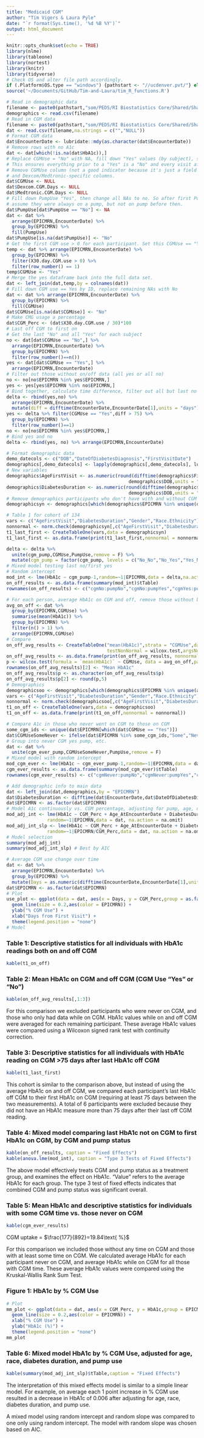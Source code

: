 ```yaml
---
title: "Medicaid CGM"
author: "Tim Vigers & Laura Pyle"
date: "`r format(Sys.time(), '%d %B %Y')`"
output: html_document
---
```


```r
knitr::opts_chunk$set(echo = TRUE)
library(nlme)
library(tableone)
library(nortest)
library(knitr)
library(tidyverse)
# Check OS and alter file path accordingly.
if (.Platform$OS.type == "windows") {pathstart <- "//ucdenver.pvt/"} else if (.Platform$OS.type == "unix"){pathstart <- "/Volumes/"}
source('~/Documents/GitHub/Tim-and-Laura/tim_R_functions.R')
```

```r
# Read in demographic data
filename <- paste0(pathstart,"som/PEDS/RI Biostatistics Core/Shared/Shared Projects/Laura/BDC/Projects/Sonalee Ravi/Medicaid CGM/Data_Cleaned/Demographics.csv")
demographics <- read.csv(filename)
# Read in CGM data
filename <- paste0(pathstart,"som/PEDS/RI Biostatistics Core/Shared/Shared Projects/Laura/BDC/Projects/Sonalee Ravi/Medicaid CGM/Data_Cleaned/30 day CGM data missing studio.csv")
dat <- read.csv(filename,na.strings = c("","NULL"))
# Format CGM data
dat$EncounterDate <- lubridate::mdy(as.character(dat$EncounterDate))
# Remove rows with no A1c
dat <- dat[which(!is.na(dat$HbA1c)),]
# Replace CGMUse = "No" with NA, fill down "Yes" values (by subject), set NAs back to "No"
# This ensures everything prior to a "Yes" is a "No" and every visit after the first "Yes" is also "Yes"
# Remove CGMUse column (not a good indicator because it's just a field in Epic)
# and Dexcom/Medtronic-specific columns.
dat$CGMUse <- NULL
dat$Dexcom.CGM.Days <- NULL
dat$Medtronic.CGM.Days <- NULL
# Fill down PumpUse "Yes", then change all NAs to no. So after first PumpUse "Yes"
# assume they were always on a pump, but not on pump before then.
dat$PumpUse[dat$PumpUse == "No"] <- NA
dat <- dat %>%
  arrange(EPICMRN,EncounterDate) %>%
  group_by(EPICMRN) %>%
  fill(PumpUse)
dat$PumpUse[is.na(dat$PumpUse)] <- "No"
# Get the first CGM use > 0 for each participant. Set this CGMUse == "Yes"
temp <- dat %>% arrange(EPICMRN,EncounterDate) %>% 
  group_by(EPICMRN) %>%
  filter(X30.day.CGM.use > 0) %>%
  filter(row_number() == 1)
temp$CGMUse <- "Yes"
# Merge the yes dataframe back into the full data set. 
dat <- left_join(dat,temp,by = colnames(dat))
# Fill down CGM use == Yes by ID, replace remaining NAs with No
dat <- dat %>% arrange(EPICMRN,EncounterDate) %>%
  group_by(EPICMRN) %>%
  fill(CGMUse)
dat$CGMUse[is.na(dat$CGMUse)] <- "No"
# Make CMG usage a percentage
dat$CGM_Perc <- (dat$X30.day.CGM.use / 30)*100
# Last off CGM to first on
# Get the last "No" and all "Yes" for each subject
no <- dat[dat$CGMUse == "No",] %>%
  arrange(EPICMRN,EncounterDate) %>%
  group_by(EPICMRN) %>%
  filter(row_number()==n())
yes <- dat[dat$CGMUse == "Yes",] %>%
  arrange(EPICMRN,EncounterDate)
# Filter out those without on/off data (all yes or all no)
no <- no[no$EPICMRN %in% yes$EPICMRN,]
yes <- yes[yes$EPICMRN %in% no$EPICMRN,]
# Bind together, calculate time difference, filter out all but last no and first yes > 75 days.
delta <- rbind(yes,no) %>%
  arrange(EPICMRN,EncounterDate) %>%
  mutate(diff = difftime(EncounterDate,EncounterDate[1],units = "days"))
yes <- delta %>% filter(CGMUse == "Yes",diff > 75) %>%
  group_by(EPICMRN) %>%
  filter(row_number()==1)
no <- no[no$EPICMRN %in% yes$EPICMRN,]
# Bind yes and no
delta <- rbind(yes, no) %>% arrange(EPICMRN,EncounterDate)
```

```r
# Format demographic data
demo_datecols <- c("DOB","DateOfDiabetesDiagnosis","FirstVisitDate") 
demographics[,demo_datecols] <- lapply(demographics[,demo_datecols], lubridate::mdy)
# New variables
demographics$AgeFirstVisit <- as.numeric(round(difftime(demographics$FirstVisitDate,
                                             demographics$DOB,units = "days")/365.25,2))
demographics$DiabetesDuration <- as.numeric(round(difftime(demographics$DateOfDiabetesDiagnosis,
                                             demographics$DOB,units = "days")/365.25,2))
# Remove demographics participants who don't have with and without CGM data
demographicsyn <- demographics[which(demographics$EPICMRN %in% unique(delta$EPICMRN)),]
```

```r
# Table 1 for cohort of 134
vars <- c("AgeFirstVisit","DiabetesDuration","Gender","Race.Ethnicity")
nonnormal <- norm.check(demographicsyn[,c("AgeFirstVisit","DiabetesDuration")])
t1_last_first <- CreateTableOne(vars,data = demographicsyn)
t1_last_first <- as.data.frame(print(t1_last_first,nonnormal = nonnormal))
```

```r
delta <- delta %>% 
  unite(cgm_pump,CGMUse,PumpUse,remove = F) %>%
  mutate(cgm_pump = factor(cgm_pump, levels = c("No_No","No_Yes","Yes_No","Yes_Yes")))
# Mixed model testing last no/first yes
# Random intercept
mod_int <- lme(HbA1c ~ cgm_pump-1,random=~1|EPICMRN,data = delta,na.action = na.omit)
on_off_results <- as.data.frame(summary(mod_int)$tTable)
rownames(on_off_results) <- c("cgmNo:pumpNo","cgmNo:pumpYes","cgmYes:pumpNo","cgmYes:pumpYes")
```

```r
# For each person, average HbA1c on CGM and off, remove those without both
avg_on_off <- dat %>%
  group_by(EPICMRN,CGMUse) %>%
  summarise(mean(HbA1c)) %>%
  group_by(EPICMRN) %>% 
  filter(n() > 1) %>% 
  arrange(EPICMRN,CGMUse)
# Compare
on_off_avg_results <- CreateTableOne("mean(HbA1c)",strata = "CGMUse",data = avg_on_off,
                                     testNonNormal = wilcox.test,argsNonNormal = list(paired = T))
on_off_avg_results <- as.data.frame(print(on_off_avg_results, nonnormal = "mean(HbA1c)"))
p <- wilcox.test(formula = `mean(HbA1c)` ~ CGMUse, data = avg_on_off,paired = T)$p.value
rownames(on_off_avg_results)[2] <- "Mean HbA1c"
on_off_avg_results$p <- as.character(on_off_avg_results$p)
on_off_avg_results$p[2] <- round(p,5)
# Demographics
demographicsoo <- demographics[which(demographics$EPICMRN %in% unique(avg_on_off$EPICMRN)),]
vars <- c("AgeFirstVisit","DiabetesDuration","Gender","Race.Ethnicity")
nonnormal <- norm.check(demographicsoo[,c("AgeFirstVisit","DiabetesDuration")])
t1_on_off <- CreateTableOne(vars,data = demographicsoo)
t1_on_off <- as.data.frame(print(t1_on_off,nonnormal = nonnormal))
```

```r
# Compare A1c in those who never went on CGM to those on CGM
some_cgm_ids <- unique(dat$EPICMRN[which(dat$CGMUse == "Yes")])
dat$CGMUseSomeNever <- ifelse(dat$EPICMRN %in% some_cgm_ids,"Some","Never")
# Group into never CGM yes pump, etc.
dat <- dat %>% 
  unite(cgm_ever_pump,CGMUseSomeNever,PumpUse,remove = F)
# Mixed model with random intercept
mod_cgm_ever <- lme(HbA1c ~ cgm_ever_pump-1,random=~1|EPICMRN,data = dat,na.action = na.omit)
cgm_ever_results <- as.data.frame(summary(mod_cgm_ever)$tTable)
rownames(cgm_ever_results) <- c("cgmNever:pumpNo","cgmNever:pumpYes","cgmSome:pumpNo","cgmSome:pumpYes")
```

```r
# Add demographic info to main data
dat <- left_join(dat,demographics,by = "EPICMRN")
dat$DiabetesDuration <- difftime(dat$EncounterDate,dat$DateOfDiabetesDiagnosis,units = "weeks")
dat$EPICMRN <- as.factor(dat$EPICMRN)
# Model A1c continuously vs. CGM percentage, adjusting for pump, age, diabetes duration
mod_adj_int <- lme(HbA1c ~ CGM_Perc + Age_AtEncounterDate + DiabetesDuration + PumpUse + Race.Ethnicity,
               random=~1|EPICMRN,data = dat, na.action = na.omit)
mod_adj_int_slp <- lme(HbA1c ~ CGM_Perc + Age_AtEncounterDate + DiabetesDuration + PumpUse + Race.Ethnicity,
               random=~1|EPICMRN/CGM_Perc,data = dat, na.action = na.omit)
# Model selection
summary(mod_adj_int)
summary(mod_adj_int_slp) # Best by AIC
```

```r
# Average CGM use change over time
dat <- dat %>%
  arrange(EPICMRN,EncounterDate) %>%
  group_by(EPICMRN) %>%
  mutate(Days = as.numeric(difftime(EncounterDate,EncounterDate[1],units = "days")))
dat$EPICMRN <- as.factor(dat$EPICMRN)
# Plot
use_plot <- ggplot(data = dat, aes(x = Days, y = CGM_Perc,group = as.factor(EPICMRN))) +
  geom_line(size = 0.2,aes(color = EPICMRN)) +
  ylab("% CGM Use") + 
  xlab("Days from First Visit") + 
  theme(legend.position = "none")
# Model

```

### Table 1: Descriptive statistics for all individuals with HbA1c readings both on and off CGM
```r
kable(t1_on_off)
```

### Table 2: Mean HbA1c on CGM and off CGM (CGM Use "Yes" or "No")
```r
kable(on_off_avg_results[,1:3])
```

For this comparison we excluded participants who were never on CGM, and those who only had data while on CGM. HbA1c values while on and off CGM were averaged for each remaining participant. These average HbA1c values were compared using a Wilcoxon signed rank test with continuity correction. 

### Table 3: Descriptive statistics for all individuals with HbA1c reading on CGM >75 days after last HbA1c off CGM 
```r
kable(t1_last_first)
```

This cohort is similar to the comparison above, but instead of using the average HbA1c on and off CGM, we compared each participant's last HbA1c off CGM to their first HbA1c on CGM (requiring at least 75 days between the two measurements). A total of 6 participants were excluded because they did not have an HbA1c measure more than 75 days after their last off CGM reading.  

### Table 4: Mixed model comparing last HbA1c not on CGM to first HbA1c on CGM, by CGM and pump status
```r
kable(on_off_results, caption = "Fixed Effects")
kable(anova.lme(mod_int), caption = "Type 3 Tests of Fixed Effects")
```

The above model effectively treats CGM and pump status as a treatment group, and examines the effect on HbA1c. "Value" refers to the average HbA1c for each group.  The type 3 test of fixed effects indicates that combined CGM and pump status was significant overall.

### Table 5: Mean HbA1c and descriptive statistics for individuals with some CGM time vs. those never on CGM
```r
kable(cgm_ever_results)
```

CGM uptake = $\frac{177}{892}=19.84\text{ %}$

For this comparison we included those without any time on CGM and those with at least some time on CGM. We calculated average HbA1c for each participant never on CGM, and average HbA1c while on CGM for all those with CGM time. These average HbA1c values were compared using the Kruskal-Wallis Rank Sum Test.

### Figure 1: HbA1c by % CGM Use
```r
# Plot
mm_plot <- ggplot(data = dat, aes(x = CGM_Perc, y = HbA1c,group = EPICMRN)) +
  geom_line(size = 0.2,aes(color = EPICMRN)) +
  xlab("% CGM Use") + 
  ylab("HbA1c (%)") + 
  theme(legend.position = "none")
mm_plot
```

### Table 6: Mixed model HbA1c by % CGM Use, adjusted for age, race, diabetes duration, and pump use
```r
kable(summary(mod_adj_int_slp)$tTable,caption = "Fixed Effects")
```

The interpretation of this mixed effects model is similar to a simple linear model. For example, on average each 1 point increase in % CGM use resulted in a decrease in HbA1c of 0.006 after adjusting for age, race, diabetes duration, and pump use. 

A mixed model using random intercept and random slope was compared to one only using random intercept. The model with random slope was chosen based on AIC. 

